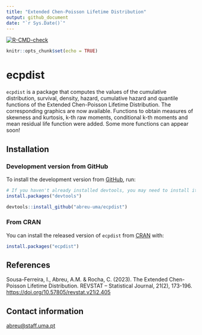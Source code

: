 ```yaml
---
title: "Extended Chen-Poisson Lifetime Distribution"
output: github_document
date: "`r Sys.Date()`"
---
```


<!-- badges: start -->
[![R-CMD-check](https://github.com/abreu-uma/ecpdist/actions/workflows/R-CMD-check.yaml/badge.svg)](https://github.com/abreu-uma/ecpdist/actions/workflows/R-CMD-check.yaml)
<!-- badges: end -->

```r
knitr::opts_chunk$set(echo = TRUE)
```

# ecpdist

`ecpdist` is a package that computes the values of the cumulative
distribution, survival, density, hazard, cumulative hazard and quantile
functions of the Extended Chen-Poisson Lifetime Distribution. The
corresponding graphics are now available. Functions to obtain measures
of skewness and kurtosis, k-th raw moments, conditional k-th moments and
mean residual life function were added. Some more functions can appear
soon!

## Installation

### Development version from GitHub

To install the development version from
[GitHub](https://github.com/abreu-uma/ecpdist), run:

``` r
# If you haven't already installed devtools, you may need to install it first:
install.packages("devtools")

devtools::install_github("abreu-uma/ecpdist")
```

### From CRAN

You can install the released version of `ecpdist` from
[CRAN](https://CRAN.R-project.org) with:

``` r
install.packages("ecpdist")
```

## References

Sousa-Ferreira, I., Abreu, A.M. & Rocha, C. (2023). The Extended
Chen-Poisson Lifetime Distribution. REVSTAT – Statistical Journal,
21(2), 173-196. <https://doi.org/10.57805/revstat.v21i2.405>

## Contact information

<abreu@staff.uma.pt>





